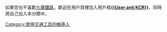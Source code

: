 如果您也不喜歡[[九廣鐵路|九廣鐵路]]，歡迎在用戶頁裡加入用戶框'''{{[[Template:User_anti_KCR|User anti KCR]]}}'''，同時將自己加入本分類中。

[[Category:使用交通工具的維基人|Category:使用交通工具的維基人]]